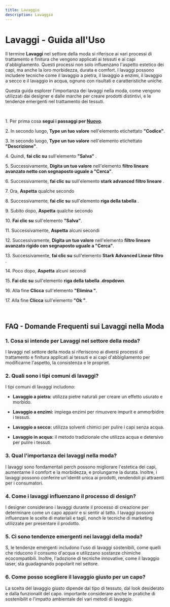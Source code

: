```yaml
---
title: Lavaggio
description: Lavaggio
---
```

# Lavaggi \- Guida all\'Uso

Il termine **Lavaggi** nel settore della moda si riferisce ai vari processi di trattamento e finitura che vengono applicati ai tessuti e ai capi d\'abbigliamento\. Questi processi non solo influenzano l\'aspetto estetico dei capi\, ma anche la loro morbidezza\, durata e comfort\. I lavaggi possono includere tecniche come il lavaggio a pietra\, il lavaggio a enzimi\, il lavaggio a secco e il lavaggio in acqua\, ognuno con risultati e caratteristiche uniche\.

Questa guida esplorer l\'importanza dei lavaggi nella moda\, come vengono utilizzati dai designer e dalle marche per creare prodotti distintivi\, e le tendenze emergenti nel trattamento dei tessuti\.

&nbsp;

1\. Per prima cosa **segui i passaggi per [Nuovo](/docs/Z_Operazioni%20base/Nuovo)**\.

2\. In secondo luogo\, **Type un tuo valore** nell\'elemento etichettato **\"Codice\"**\.

3\. In secondo luogo\, **Type un tuo valore** nell\'elemento etichettato **\"Descrizione\"**\.

4\. Quindi\, **fai clic su** sull\'elemento **\"Salva\"** \.

5\. Successivamente\, **Digita un tuo valore** nell\'elemento **filtro lineare avanzato netto con segnaposto uguale a \"Cerca\"**\.

6\. Successivamente\, **fai clic su** sull\'elemento **stark advanced filtro lineare** \.

7\. Ora\, **Aspetta** qualche secondo

8\. Successivamente\, **fai clic su** sull\'elemento **riga della tabella** \.

9\. Subito dopo\, **Aspetta** qualche secondo

10\. **Fai clic su** sull\'elemento **\"Salva\"**\.

11\. Successivamente\, **Aspetta** alcuni secondi

12\. Successivamente\, **Digita un tuo valore** nell\'elemento **filtro lineare avanzato rigido con segnaposto uguale a \"Cerca\"**\.

13\. Successivamente\, **fai clic su** sull\'elemento **Stark Advanced Linear filtro** \.

14\. Poco dopo\, **Aspetta** alcuni secondi

15\. **Fai clic su** sull\'elemento **riga della tabella \.dropdown**\.

16\. Alla fine **Clicca** sull\'elemento **\"Elimina \"**\.

17\. Alla fine **Clicca** sull\'elemento **\"Ok \"**\.

&nbsp;

## FAQ \- Domande Frequenti sui Lavaggi nella Moda

### 1\. **Cosa si intende per Lavaggi nel settore della moda\?**

I lavaggi nel settore della moda si riferiscono ai diversi processi di trattamento e finitura applicati ai tessuti e ai capi d\'abbigliamento per modificarne l\'aspetto\, la consistenza e le propriet\.

### 2\. **Quali sono i tipi comuni di lavaggi\?**

I tipi comuni di lavaggi includono\:

- **Lavaggio a pietra\:** utilizza pietre naturali per creare un effetto usurato e morbido\.

- **Lavaggio a enzimi\:** impiega enzimi per rimuovere impurit e ammorbidire i tessuti\.

- **Lavaggio a secco\:** utilizza solventi chimici per pulire i capi senza acqua\.

- **Lavaggio in acqua\:** il metodo tradizionale che utilizza acqua e detersivo per pulire i tessuti\.

### 3\. **Qual  l\'importanza dei lavaggi nella moda\?**

I lavaggi sono fondamentali perch possono migliorare l\'estetica dei capi\, aumentarne il comfort e la morbidezza\, e prolungarne la durata\. Inoltre\, i lavaggi possono conferire un\'identit unica ai prodotti\, rendendoli pi attraenti per i consumatori\.

### 4\. **Come i lavaggi influenzano il processo di design\?**

I designer considerano i lavaggi durante il processo di creazione per determinare come un capo apparir e si sentir al tatto\. I lavaggi possono influenzare le scelte di materiali e tagli\, nonch le tecniche di marketing utilizzate per presentare il prodotto\.

### 5\. **Ci sono tendenze emergenti nei lavaggi della moda\?**

S\, le tendenze emergenti includono l\'uso di lavaggi sostenibili\, come quelli che riducono il consumo d\'acqua e utilizzano sostanze chimiche ecocompatibili\. Inoltre\, l\'adozione di tecniche innovative\, come il lavaggio laser\, sta guadagnando popolarit nel settore\.

### 6\. **Come posso scegliere il lavaggio giusto per un capo\?**

La scelta del lavaggio giusto dipende dal tipo di tessuto\, dal look desiderato e dalla funzionalit del capo\.  importante considerare anche le pratiche di sostenibilit e l\'impatto ambientale dei vari metodi di lavaggio\.